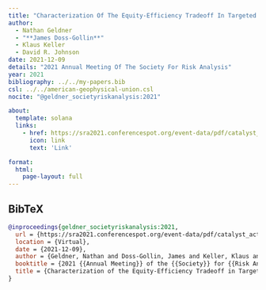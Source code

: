 ```yaml
---
title: "Characterization Of The Equity-Efficiency Tradeoff In Targeted Residential Coastal Protection Projects"
author:
  - Nathan Geldner
  - "**James Doss-Gollin**"
  - Klaus Keller
  - David R. Johnson
date: 2021-12-09
details: "2021 Annual Meeting Of The Society For Risk Analysis"
year: 2021
bibliography: ../../my-papers.bib
csl: ../../american-geophysical-union.csl
nocite: "@geldner_societyriskanalysis:2021"

about:
  template: solana
  links:
    - href: https://sra2021.conferencespot.org/event-data/pdf/catalyst_activity_25852
      icon: link
      text: 'Link'

format:
  html:
    page-layout: full
---
```


## BibTeX

```bibtex
@inproceedings{geldner_societyriskanalysis:2021,
  url = {https://sra2021.conferencespot.org/event-data/pdf/catalyst_activity_25852},
  location = {Virtual},
  date = {2021-12-09},
  author = {Geldner, Nathan and Doss-Gollin, James and Keller, Klaus and Johnson, David R.},
  booktitle = {2021 {{Annual Meeting}} of the {{Society}} for {{Risk Analysis}}},
  title = {Characterization of the Equity-Efficiency Tradeoff in Targeted Residential Coastal Protection Projects},
}
```